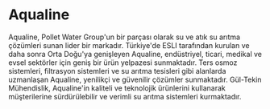 # Aqualine

Aqualine, Pollet Water Group'un bir parçası olarak su ve atık su arıtma çözümleri sunan lider bir markadır. Türkiye'de ESLI tarafından kurulan ve daha sonra Orta Doğu'ya genişleyen Aqualine, endüstriyel, ticari, medikal ve evsel sektörler için geniş bir ürün yelpazesi sunmaktadır. Ters osmoz sistemleri, filtrasyon sistemleri ve su arıtma tesisleri gibi alanlarda uzmanlaşan Aqualine, yenilikçi ve güvenilir çözümler sunmaktadır. Gül-Tekin Mühendislik, Aqualine'in kaliteli ve teknolojik ürünlerini kullanarak müşterilerine sürdürülebilir ve verimli su arıtma sistemleri kurmaktadır.